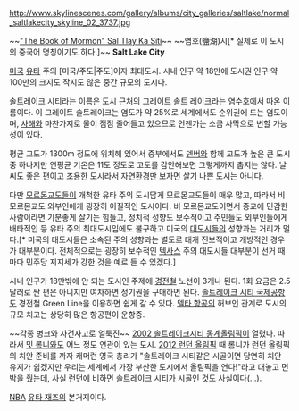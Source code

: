 http://www.skylinescenes.com/gallery/albums/city_galleries/saltlake/normal_saltlakecity_skyline_02_3737.jpg

~~[["The Book of Mormon" Sal Tlay Ka Siti]]~~ 
~~염호(鹽湖)시[* 실제로 이 도시의 중국어 명칭이기도 하다.]~~
'''Salt Lake City'''

[[미국]] [[유타]] 주의 [미국/주도|주도]이자 최대도시. 시내 인구 약 18만에 도시권 인구 약 100만의 크지도 작지도 않은 중간 규모의 도시다.

솔트레이크 시티라는 이름은 도시 근처의 그레이트 솔트 레이크라는 염수호에서 따온 이름이다. 이 그레이트 솔트레이크는 염도가 약 25%로 세계에서도 순위권에 드는 염도이며, [[사해]]와 마찬가지로 물이 점점 줄어들고 있으므로 언젠가는 소금 사막으로 변할 가능성이 있다.

평균 고도가 1300m 정도에 위치해 있어서 중부에서도 [[덴버]]와 함께 고도가 높은 큰 도시 중 하나지만 연평균 기온은 11도 정도로 고도를 감안해보면 그렇게까지 춥지는 않다. 날씨도 좋은 편이고 조용한 도시라서 자연환경만 보자면 살기 나쁜 도시는 아니다.

다만 [[모르몬교]]도들이 개척한 유타 주의 도시답게 모르몬교도들이 매우 많고, 따라서 비 모르몬교도 외부인에게 굉장히 이질적인 도시이다. 비 모르몬교도이면서 종교에 민감한 사람이라면 기분좋게 살기는 힘들고, 정치적 성향도 보수적이고 주민들도 외부인들에게 배타적인 등 유타 주의 최대도시임에도 불구하고 미국의 [[대도시]]들의 성향과는 거리가 멀다.[* 미국의 대도시들은 소속된 주의 성향과는 별도로 대개 진보적이고 개방적인 경우가 대부분이다. 전체적으로는 굉장히 보수적인 [[텍사스]] 주의 대도시들 대부분이 선거 때마다 민주당 지지세가 강한 것을 예로 들 수 있겠다.]

시내 인구가 18만밖에 안 되는 도시인 주제에 [[경전철]] 노선이 3개나 된다. 1회 요금은 2.5달러로 싼 편은 아니지만 여차하면 정기권을 구매하면 된다.  [[솔트레이크 시티 국제공항]]도 경전철 Green Line을 이용하면 쉽게 갈 수 있다. [[델타 항공]]의 허브인 관계로 도시의 규모 치고는 상당히 많은 항공편이 운항중.

~~각종 병크와 사건사고로 얼룩진~~ [[2002 솔트레이크시티 동계올림픽]]이 열렸다. 따라서 [[밋 롬니]]와도 어느 정도 연관이 있는 도시. [[2012 런던 올림픽]] 때 롬니가 런던 올림픽의 치안 준비를 까자 캐머런 영국 총리가 "솔트레이크 시티같은 시골이면 당연히 치안 유지가 쉽겠지만 우리는 세계에서 가장 부산한 도시에서 올림픽을 연다!"라고 대놓고 면박을 줬는데, 사실 [[런던]]에 비하면 솔트레이크 시티가 시골인 것도 사실이다(...).

[[NBA]] [[유타 재즈]]의 본거지이다.
